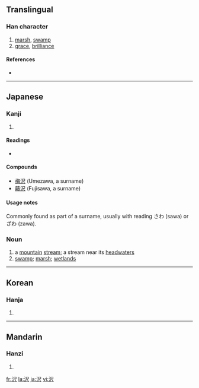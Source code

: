 {{also|澤|泽}}
==Translingual==

===Han character===
{{Han char|rn=85|rad=水|as=04|sn=7|four=|canj=水尸人 (ESO)|ids=⿰[[氵]][[尺]]}}

# [[marsh]], [[swamp]]
# [[grace]], [[brilliance]]

====References====
* {{Han ref|kx=0612.121|dkj=17234|dj=1005.160|hdz=31574.031|uh=6CA2|ud=27810}}

----

==Japanese==

===Kanji===
{{ja-kanji|grade=c|rs=水04}}

# {{defn|Japanese}}

====Readings====
* {{ja-readings|on=[[たく]] (taku)|kun=[[さわ]] (sawa), [[うるおす]] (uruosu), [[うるおい]] (uruoi)}}

====Compounds====
* [[梅沢]] (Umezawa, a surname)
* [[藤沢]] (Fujisawa, a surname)

====Usage notes====
Commonly found as part of a surname, usually with reading さわ (sawa) or ざわ (zawa).

===Noun===
{{ja-noun|s|hira=さわ|rom=sawa|kyu=澤}}

# a [[mountain]] [[stream]]; a stream near its [[headwater]]s
# [[swamp]]; [[marsh]]; [[wetlands]]

----

==Korean==

===Hanja===
{{ko-hanja|hangeul=[[택]], [[석]]|eumhun=|rv=taek, seok|mr=t'aek, sŏk|y=thayk, sek}}

# {{defn|Korean}}

----

==Mandarin==

===Hanzi===
{{cmn-hanzi|pin=[[ōu]] ([[ou1]]), [[zé]] ([[ze2]])|wg=ou<sup>1</sup>, tse<sup>2</sup>}}

# {{defn|Mandarin}}

[[fr:沢]]
[[la:沢]]
[[ja:沢]]
[[vi:沢]]